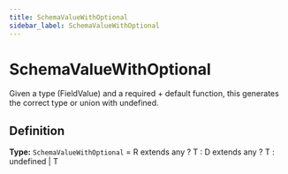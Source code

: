 ```yaml
---
title: SchemaValueWithOptional
sidebar_label: SchemaValueWithOptional
---
```


# SchemaValueWithOptional

Given a type (FieldValue) and a required + default function, this generates
the correct type or union with undefined.

## Definition

**Type:** `SchemaValueWithOptional` = R extends any ? T : D extends any ? T : undefined | T

